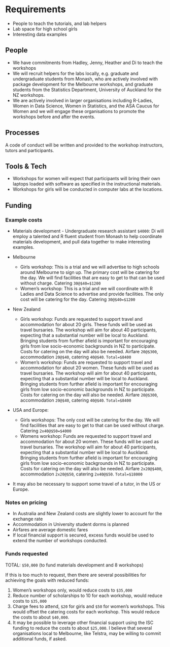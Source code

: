 # Requirements
<!-- 
An idea of what is required to make the project actually happen
-->

- People to teach the tutorials, and lab helpers
- Lab space for high school girls
- Interesting data examples 

## People
<!--
Who needs to be involved, what's the proposed structure, what will it take to get their involvement?
-->

- We have commitments from Hadley, Jenny, Heather and Di to teach the workshops
- We will recruit helpers for the labs locally, e.g. graduate and undergraduate students from Monash, who are actively involved with package development for the Melbourne workshops, and graduate students from the Statistics Department, University of Auckland for the NZ workshops. 
- We are actively involved in larger organisations including R-Ladies, Women in Data Science, Women in Statistics, and the ASA Caucus for Women and we will engage these organisations to promote the workshops before and after the events. 

## Processes
<!-- 
What processes need to be put in place e.g. codes of conduct, regular ISC meetings, handover to the community at large?
-->

A code of conduct will be written and provided to the workshop instructors, tutors and participants. 

## Tools & Tech
<!--
What is going to be needed to deliver this project? 

Will cloud computing be used - if yes are there are necessary components that will be deciding factors between providers?

Are there tools or tech that don't exist that will be produced to facilitate the project?
-->

- Workshops for women will expect that participants will bring their own laptops loaded with software as specified in the instructional materials.
- Workshops for girls will be conducted in computer labs at the locations. 

## Funding
<!-- 
[TO DO] THE GUIDANCE IS PRETTY UNCLEAR, ESP IN LIGHT OF GABOR'S PROPOSAL VS AWARD SIZE
-->

### Example costs

- Materials development - Undergraduate research assistant `$4000`: Di will employ a talented and R fluent student from Monash to help coordinate materials development, and pull data together to make interesting examples.
  
- Melbourne 
  - Girls workshop: This is a trial and we will advertise to high schools around Melbourne to sign up. The primary cost will be catering for the day. We will find facilities that are easy to get to that can be used without charge. Catering `30@$40=$1200`
  - Women's workshop: This is a trial and we will coordinate with R Ladies and Data Science to advertise and provide facilities. The only cost will be catering for the day. Catering `30@$40=$1200`

- New Zealand
  - Girls workshop: Funds are requested to support travel and accommodation for about 20 girls. These funds will be used as travel bursaries. The workshop will aim for about 40 participants, expecting that a substantial number will be local to Auckland. Bringing students from further afield is important for encouraging girls from low socio-economic backgrounds in NZ to participate. Costs for catering on the day will also be needed. Airfare `20@$300`, accommodation `20@$40`, catering `40@$40`. `Total=$8400`
  - Women's workshop: Funds are requested to support travel and accommodation for about 20 women. These funds will be used as travel bursaries. The workshop will aim for about 40 participants, expecting that a substantial number will be local to Auckland. Bringing students from further afield is important for encouraging girls from low socio-economic backgrounds in NZ to participate. Costs for catering on the day will also be needed. Airfare `20@$300`, accommodation `20@$40`, catering `40@$40`. `Total=$8400`

- USA and Europe: 
  - Girls workshops: The only cost will be catering for the day. We will find facilities that are easy to get to that can be used without charge. Catering `2x40@$50=$4000`
  - Womens workshop: Funds are requested to support travel and accommodation for about 20 women. These funds will be used as travel bursaries. The workshop will aim for about 40 participants, expecting that a substantial number will be local to Auckland. Bringing students from further afield is important for encouraging girls from low socio-economic backgrounds in NZ to participate. Costs for catering on the day will also be needed. Airfare `2x20@$400`, accommodation `2x20@$50`, catering `2x40@$50`. `Total=$18000`
  
- It may also be necessary to support some travel of a tutor, in the US or Europe. 
 
### Notes on pricing

- In Australia and New Zealand costs are slightly lower to account for the exchange rate
- Accommodation in University student dorms is planned
- Airfares are average domestic fares
- If local financial support is secured, excess funds would be used to extend the number of workshops conducted.

### Funds requested

TOTAL: `$50,000` (to fund materials development and 8 workshops)

If this is too much to request, then there are several possibilities for achieving the goals with reduced funds:

1. Women's workshops only, would reduce costs to `$35,000`
2. Reduce number of scholarships to 10 for each workshop, would reduce costs to `$35,000`
3. Charge fees to attend, `$20` for girls and `$50` for women's workshops. This would offset the catering costs for each workshop. This would reduce the costs to about `$40,000`.
4. It may be possible to leverage other financial support using the ISC funding to reduce the costs to about `$25,000`. I believe that several organisations local to Melbourne, like Telstra, may be willing to commit additional funds, if asked.

<!--
## Summary
A summary of the requirements that contextualises the costs
-->
